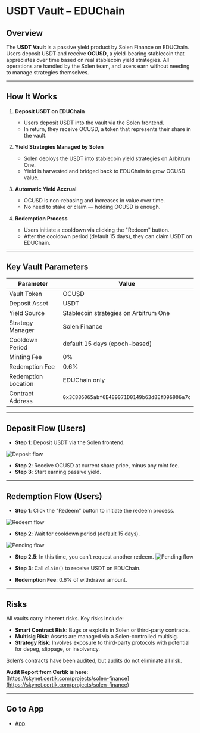 # USDT Vault – EDUChain

## Overview

The **USDT Vault** is a passive yield product by Solen Finance on EDUChain. Users deposit USDT and receive **OCUSD**, a yield-bearing stablecoin that appreciates over time based on real stablecoin yield strategies. All operations are handled by the Solen team, and users earn without needing to manage strategies themselves.

---

## How It Works

1. **Deposit USDT on EDUChain**
   - Users deposit USDT into the vault via the Solen frontend.
   - In return, they receive OCUSD, a token that represents their share in the vault.

2. **Yield Strategies Managed by Solen**
   - Solen deploys the USDT into stablecoin yield strategies on Arbitrum One.
   - Yield is harvested and bridged back to EDUChain to grow OCUSD value.

3. **Automatic Yield Accrual**
   - OCUSD is non-rebasing and increases in value over time.
   - No need to stake or claim — holding OCUSD is enough.

4. **Redemption Process**
   - Users initiate a cooldown via clicking the "Redeem" button.
   - After the cooldown period (default 15 days), they can claim USDT on EDUChain.

---

## Key Vault Parameters

| Parameter           | Value                                 |
| ------------------- | ------------------------------------- |
| Vault Token         | OCUSD                                 |
| Deposit Asset       | USDT                                  |
| Yield Source        | Stablecoin strategies on Arbitrum One |
| Strategy Manager    | Solen Finance                         |
| Cooldown Period     | default 15 days (epoch-based)         |
| Minting Fee         | 0%                                    |
| Redemption Fee      | 0.6%                                  |
| Redemption Location | EDUChain only                         |
| Contract Address    | `0x3C886065abf6E489071D0149b63d8EfD96906a7c` |

---

## Deposit Flow (Users)


- **Step 1**: Deposit USDT via the Solen frontend.

![Deposit flow](./Deposit.png)

- **Step 2**: Receive OCUSD at current share price, minus any mint fee.
- **Step 3**: Start earning passive yield.

---

## Redemption Flow (Users)







- **Step 1**: Click the "Redeem" button to initiate the redeem process. 

![Redeem flow](./Redeem.png)
- **Step 2**: Wait for cooldown period (default 15 days).

![Pending flow](./Pending.png)

- **Step 2.5**: In this time, you can't request another redeem.
![Pending flow](./RedeemPending.png)

- **Step 3**: Call `claim()` to receive USDT on EDUChain.
- **Redemption Fee**: 0.6% of withdrawn amount.

---

## Risks

All vaults carry inherent risks. Key risks include:

- **Smart Contract Risk**: Bugs or exploits in Solen or third-party contracts.
- **Multisig Risk**: Assets are managed via a Solen-controlled multisig.
- **Strategy Risk**: Involves exposure to third-party protocols with potential for depeg, slippage, or insolvency.

Solen’s contracts have been audited, but audits do not eliminate all risk. 

**Audit Report from Certik is here:**  
[https://skynet.certik.com/projects/solen-finance](https://skynet.certik.com/projects/solen-finance)


---

## Go to App


- [App](https://app.solen.finance)

